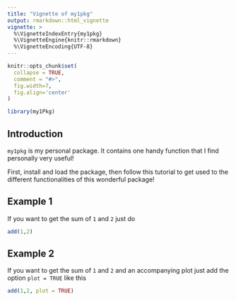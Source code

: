 ---
title: "Vignette of my1pkg"
output: rmarkdown::html_vignette
vignette: >
  %\VignetteIndexEntry{my1pkg}
  %\VignetteEngine{knitr::rmarkdown}
  %\VignetteEncoding{UTF-8}
---

```{r setup, include = FALSE}
knitr::opts_chunk$set(
  collapse = TRUE,
  comment = "#>",
  fig.width=7,
  fig.align='center'
)
```

```{r packages, include=FALSE}
library(my1Pkg)
```

## Introduction

`my1pkg` is my personal package. It contains one handy function that I find personally very useful!

First, install and load the package, then follow this tutorial to get used to the different functionalities of this wonderful package!
  
## Example 1 
  
If you want to get the sum of `1` and `2` just do  

```{r} 
add(1,2)
```

## Example 2 

If you want to get the sum of `1` and `2` and an accompanying plot just add the option `plot = TRUE` like this  

```{r} 
add(1,2, plot = TRUE)
```
